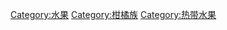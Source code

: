 {{Commonscat|Citrus}}

[[Category:水果|Category:水果]]
[[Category:柑橘族|Category:柑橘族]]
[[Category:热带水果|Category:热带水果]]